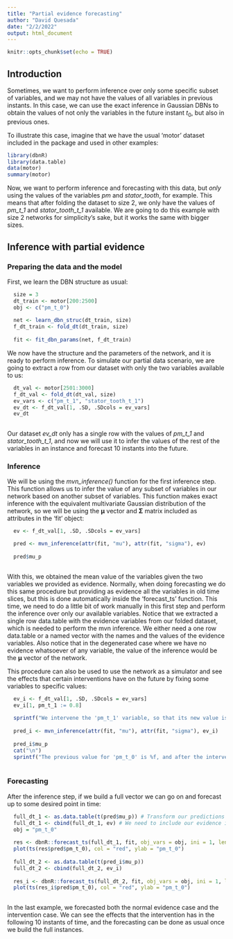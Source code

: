 ```yaml
---
title: "Partial evidence forecasting"
author: "David Quesada"
date: "2/2/2022"
output: html_document
---
```


```r
knitr::opts_chunk$set(echo = TRUE)
```

## Introduction

Sometimes, we want to perform inference over only some specific subset of variables, and we may not have the values of all variables in previous instants. In this case, we can use the exact inference in Gaussian DBNs to obtain the values of not only the variables in the future instant $t_0$, but also in previous ones.

To illustrate this case, imagine that we have the usual 'motor' dataset included in the package and used in other examples:

```r
library(dbnR)
library(data.table)
data(motor)
summary(motor)
```

Now, we want to perform inference and forecasting with this data, but *only* using the values of the variables _pm_ and _stator_tooth_, for example. This means that after folding the dataset to size 2, we only have the values of _pm_t_1_ and _stator_tooth_t_1_ available. We are going to do this example with size 2 networks for simplicity's sake, but it works the same with bigger sizes.

## Inference with partial evidence

### Preparing the data and the model

First, we learn the DBN structure as usual:

```r
  size = 3
  dt_train <- motor[200:2500]
  obj <- c("pm_t_0")
  
  net <- learn_dbn_struc(dt_train, size)
  f_dt_train <- fold_dt(dt_train, size)
  
  fit <- fit_dbn_params(net, f_dt_train)
```

We now have the structure and the parameters of the network, and it is ready to perform inference. To simulate our partial data scenario, we are going to extract a row from our dataset with only the two variables available to us:

```r
  dt_val <- motor[2501:3000]
  f_dt_val <- fold_dt(dt_val, size)
  ev_vars <- c("pm_t_1", "stator_tooth_t_1")
  ev_dt <- f_dt_val[1, .SD, .SDcols = ev_vars]
  ev_dt
  
```
Our dataset _ev_dt_ only has a single row with the values of _pm_t_1_ and _stator_tooth_t_1_, and now we will use it to infer the values of the rest of the variables in an instance and forecast 10 instants into the future.

### Inference

We will be using the _mvn_inference()_ function for the first inference step. This function allows us to infer the value of any subset of variables in our network based on another subset of variables. This function makes exact inference with the equivalent multivariate Gaussian distribution of the network, so we will be using the $\mathbf{\mu}$ vector and $\mathbf{\Sigma}$ matrix included as attributes in the 'fit' object:

```r
  ev <- f_dt_val[1, .SD, .SDcols = ev_vars]

  pred <- mvn_inference(attr(fit, "mu"), attr(fit, "sigma"), ev)
  
  pred$mu_p
  
```

With this, we obtained the mean value of the variables given the two variables we provided as evidence. Normally, when doing forecasting we do this same procedure but providing as evidence all the variables in old time slices, but this is done automatically inside the 'forecast_ts' function. This time, we need to do a little bit of work manually in this first step and perform the inference over only our available variables. Notice that we extracted a single row data.table with the evidence variables from our folded dataset, which is needed to perform the mvn inference. We either need a one row data.table or a named vector with the names and the values of the evidence variables. Also notice that in the degenerated case where we have no evidence whatsoever of any variable, the value of the inference would be the $\mathbf{\mu}$ vector of the network. 

This procedure can also be used to use the network as a simulator and see the effects that certain interventions have on the future by fixing some variables to specific values:

```r
  ev_i <- f_dt_val[1, .SD, .SDcols = ev_vars]
  ev_i[1, pm_t_1 := 0.8]
  
  sprintf("We intervene the 'pm_t_1' variable, so that its new value is %.1f", ev_i[1, pm_t_1])
  
  pred_i <- mvn_inference(attr(fit, "mu"), attr(fit, "sigma"), ev_i)
  
  pred_i$mu_p
  cat("\n")
  sprintf("The previous value for 'pm_t_0' is %f, and after the intervention it changes to %f", pred$mu_p[30], pred_i$mu_p[30])
  
```

### Forecasting

After the inference step, if we build a full vector we can go on and forecast up to some desired point in time:

```r
  full_dt_1 <- as.data.table(t(pred$mu_p)) # Transform our predictions into the desired data.table format
  full_dt_1 <- cbind(full_dt_1, ev) # We need to include our evidence in the full vector
  obj = "pm_t_0"
  
  res <- dbnR::forecast_ts(full_dt_1, fit, obj_vars = obj, ini = 1, len = 5, print_res = F, plot_res = F)
  plot(ts(res$pred$pm_t_0), col = "red", ylab = "pm_t_0")
  
  full_dt_2 <- as.data.table(t(pred_i$mu_p))
  full_dt_2 <- cbind(full_dt_2, ev_i)
  
  res_i <- dbnR::forecast_ts(full_dt_2, fit, obj_vars = obj, ini = 1, len = 5, print_res = F, plot_res = F)
  plot(ts(res_i$pred$pm_t_0), col = "red", ylab = "pm_t_0")
  
```

In the last example, we forecasted both the normal evidence case and the intervention case. We can see the effects that the intervention has in the following 10 instants of time, and the forecasting can be done as usual once we build the full instances. 

